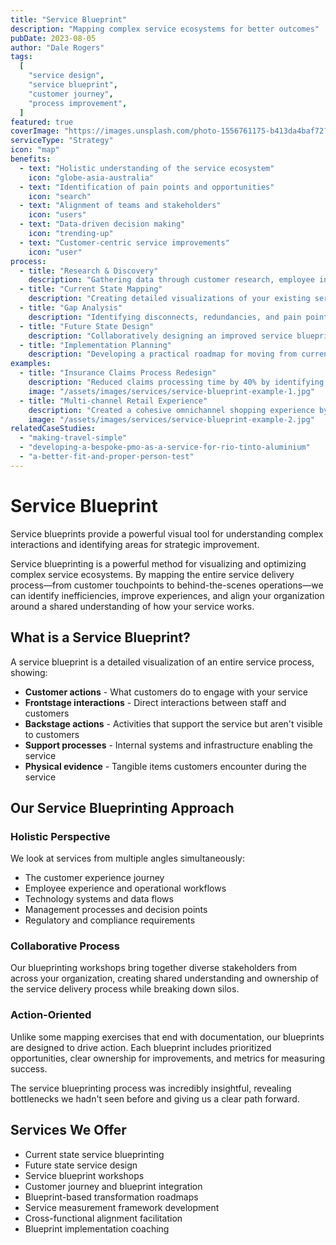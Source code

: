 ```yaml
---
title: "Service Blueprint"
description: "Mapping complex service ecosystems for better outcomes"
pubDate: 2023-08-05
author: "Dale Rogers"
tags:
  [
    "service design",
    "service blueprint",
    "customer journey",
    "process improvement",
  ]
featured: true
coverImage: "https://images.unsplash.com/photo-1556761175-b413da4baf72?ixlib=rb-4.0.3&ixid=M3wxMjA3fDB8MHxwaG90by1wYWdlfHx8fGVufDB8fHx8fA%3D%3D&auto=format&fit=crop&w=1974&q=80"
serviceType: "Strategy"
icon: "map"
benefits:
  - text: "Holistic understanding of the service ecosystem"
    icon: "globe-asia-australia"
  - text: "Identification of pain points and opportunities"
    icon: "search"
  - text: "Alignment of teams and stakeholders"
    icon: "users"
  - text: "Data-driven decision making"
    icon: "trending-up"
  - text: "Customer-centric service improvements"
    icon: "user"
process:
  - title: "Research & Discovery"
    description: "Gathering data through customer research, employee interviews, and process analysis to understand the current service landscape."
  - title: "Current State Mapping"
    description: "Creating detailed visualizations of your existing service, showing frontend and backend processes across all touchpoints."
  - title: "Gap Analysis"
    description: "Identifying disconnects, redundancies, and pain points in the current service delivery model."
  - title: "Future State Design"
    description: "Collaboratively designing an improved service blueprint that addresses identified issues and aligns with business goals."
  - title: "Implementation Planning"
    description: "Developing a practical roadmap for moving from current to future state with clear ownership and milestones."
examples:
  - title: "Insurance Claims Process Redesign"
    description: "Reduced claims processing time by 40% by identifying and eliminating redundant steps after thorough blueprint analysis."
    image: "/assets/images/services/service-blueprint-example-1.jpg"
  - title: "Multi-channel Retail Experience"
    description: "Created a cohesive omnichannel shopping experience by mapping customer journeys across physical and digital touchpoints."
    image: "/assets/images/services/service-blueprint-example-2.jpg"
relatedCaseStudies:
  - "making-travel-simple"
  - "developing-a-bespoke-pmo-as-a-service-for-rio-tinto-aluminium"
  - "a-better-fit-and-proper-person-test"
---
```



# Service Blueprint

<UserCallout type="info">
  Service blueprints provide a powerful visual tool for understanding complex
  interactions and identifying areas for strategic improvement.
</UserCallout>

Service blueprinting is a powerful method for visualizing and optimizing complex service ecosystems. By mapping the entire service delivery process—from customer touchpoints to behind-the-scenes operations—we can identify inefficiencies, improve experiences, and align your organization around a shared understanding of how your service works.

<Metric
  value="Holistic View"
  label="Understanding the end-to-end service"
  icon="globe-asia-australia"
/>

## What is a Service Blueprint?

A service blueprint is a detailed visualization of an entire service process, showing:

- **Customer actions** - What customers do to engage with your service
- **Frontstage interactions** - Direct interactions between staff and customers
- **Backstage actions** - Activities that support the service but aren't visible to customers
- **Support processes** - Internal systems and infrastructure enabling the service
- **Physical evidence** - Tangible items customers encounter during the service

<Metric
  value="Actionable"
  label="Identification of improvement opportunities"
  icon="light-bulb"
/>

## Our Service Blueprinting Approach

### Holistic Perspective

We look at services from multiple angles simultaneously:

- The customer experience journey
- Employee experience and operational workflows
- Technology systems and data flows
- Management processes and decision points
- Regulatory and compliance requirements

### Collaborative Process

Our blueprinting workshops bring together diverse stakeholders from across your organization, creating shared understanding and ownership of the service delivery process while breaking down silos.

### Action-Oriented

Unlike some mapping exercises that end with documentation, our blueprints are designed to drive action. Each blueprint includes prioritized opportunities, clear ownership for improvements, and metrics for measuring success.

<Testimonial author="Service Owner" role="Higher Education Institution">
  The service blueprinting process was incredibly insightful, revealing
  bottlenecks we hadn't seen before and giving us a clear path forward.
</Testimonial>

## Services We Offer

- Current state service blueprinting
- Future state service design
- Service blueprint workshops
- Customer journey and blueprint integration
- Blueprint-based transformation roadmaps
- Service measurement framework development
- Cross-functional alignment facilitation
- Blueprint implementation coaching
